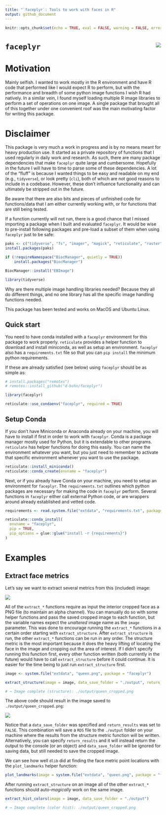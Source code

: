 ```yaml
---
title: "`faceplyr`: Tools to work with faces in R"
output: github_document
---
```


```r
knitr::opts_chunk$set(echo = TRUE, eval = FALSE, warning = FALSE, error = FALSE, message = FALSE)
```

# `faceplyr` <img src="inst/imgs/faceplyr_hex.png" align="right" />

# Motivation
Mainly selfish. I wanted to work mostly in the R environment and have R code that performed like I would expect R to perform, but with the performance and breadth of some python image functions I wish R had natively. In a similar vein, I found myself loading multiple R image libraries to perform a set of operations on one image. A single package that brought all of this together under one convenient roof was the main motivating factor for writing this package.

# Disclaimer
This package is very much a work in progress and is by no means meant for heavy production use. It started as a private repository of functions that I used regularly in daily work and research. As such, there are many package dependencies that make `faceplyr` quite large and cumbersome. Hopefully in the future I will have to time to parse some of these dependencies. A lot of the "fluff" is because I wanted things to be easy and readable on my end (e.g., `tidyverse`), or look pretty (`cli`), both of which are not good reasons to include in a codebase. However, these don't influence functionality and can ultimately be stripped out in the future. 

Be aware that there are also bits and pieces of unfinished code for functions/data that I am either currently working with, or for functions that are still being tested.

If a function currently will not run, there is a good chance that I missed importing a package when I built and evaluated `faceplyr`. It would be wise to pre-install following packages and pre-load a subset of them when using `faceplyr` just to be safe:

```r
paks <- c("tidyverse", "fs", "imager", "magick", "reticulate", "raster", "cli", "glue")
install.packages(paks)

if (!requireNamespace("BiocManager", quietly = TRUE))
    install.packages("BiocManager")

BiocManager::install("EBImage")

library(tidyverse)
```

Why are there multiple image handling libraries needed? Because they all do different things, and no one library has all the specific image handling functions needed.

This package has been tested and works on MacOS and Ubuntu Linux.

## Quick start
You need to have conda installed with a `faceplyr` environment for this package to work properly. `reticulate` provides a helper function to download and install miniconda, as well as setup an environment. `faceplyr` also has a `requirements.txt` file so that you can `pip install` the minimum python requirements.

If these are already satisfied (see below) using `faceplyr` should be as simple as:

```r
# install.packages("remotes")
# remotes::install_github("d-bohn/faceplyr")

library(faceplyr)

reticulate::use_condaenv("faceplyr", required = TRUE)
```

## Setup Conda
If you don't have Miniconda or Anaconda already on your machine, you will have to install if first in order to work with `faceplyr`. Conda is a package manager mostly used for Python, but it is extendable to other programs. `reticulate` has helper functions for doing this easily. You can name the environment whatever you want, but you just need to remember to activate that specific environment whenever you want to use the package.

```r
reticulate::install_miniconda()
reticulate::conda_create(envname = "faceplyr")
```

Next, or if you already have Conda on your machine, you need to setup an environment for `faceplyr`. The `requirements.txt` outlines which python packages are necessary for making the code in `faceplyr` perform. Several functions in `faceplyr` either call external Python code, or are wrappers around already established and vetted code.

```r
requirements <- read.system.file("extdata", "requirements.txt", package = "faceplyr")

reticulate::conda_install(
  envname = "faceplyr",
  pip = TRUE,
  pip_options = glue::glue("install -r {requirements}")
)
```

# Examples

## Extract face metrics
Let's say we want to extract several metrics from this (included) image:

![](inst/extdata/queen.png)

All of the `extract_*` functions require as input the interior cropped face as a PNG file (to maintain an alpha channel). You can manually do so with some helper functions and pass the saved cropped image to each function, but the variable names expect the *unaltered* image name as the `image` parameter. This was done to encourage running the `extract_*` functions in a certain order starting with `extract_structure`. After `extract_structure` is run, the other `extract_*` functions can be run in any order. The structure metric is the most important because it does the heavy lifting of locating the face in the image and cropping out the area of interest. If I didn't specify running this function first, every other function written (both currently in the future) would have to call `extract_structure` before it could continue. It is easier for the time being to just run `extract_structure` first.

```r
image <- system.file("extdata", "queen.png", package = "faceplyr")

extract_structure(image = image, data_save_folder = "./output", return_results = FALSE)

# → Image complete (structure): ./output/queen_cropped.png
```

The above code should result in the image saved to `./output/queen_cropped.png`:

![](inst/imgs/queen_cropped.png)

Notice that a `data_save_folder` was specified and `return_results` was set to `FALSE`. This combination will save a `RDS` file to the `./output` folder on your machine where the results from the structure metric function will be written. Alternatively, you can specify `return_results` and it will instead return the output to the console (or an object) and `data_save_folder` will be ignored for saving data, but still needed to save the cropped image.

We can see how well `dlib` did at finding the face metric point locations with the `plot_landmarks` helper function:

```r
plot_landmarks(image = system.file("extdata", "queen.png", package = "faceplyr"))
```

After running `extract_structure` on an image all of the other `extract_*` functions should auto-*magically* work on the same image.

```r
extract_hist_colors(image = image, data_save_folder = "./output")

# → Image complete (color hist): ./output/queen_cropped.png
```

